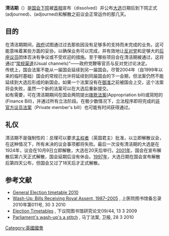 '''清洁期'''（{{lang-en|'''Wash-up period'''}}）是[[英国下议院|国会下院]]被[[英国首相|首相]]宣布{{le|解散|Dissolution of the Parliament of the United Kingdom}}（dissolved）并公布[[英国大选|大选]]日期后到下院正式{{le|延期|Adjournment}}(adjourned)、{{le|休会|Legislative session}}(adjourned)和解散之前议会正常运作的那几天。
== 目的 ==
在清洁期期间，[[英國政府|政府]]试图通过过去那些因没有足够多的支持而未完成的业务。这可能意味着某些方面的妥协，以确保业务可以完成，并有效地让[[反对党|反对党]]和足够大的[[后座议员|后座议员]]团体否决有争议或不受欢迎的措施。至于哪些项目会在清洁期被通过，这将通过“[[常规渠道|常规渠道]](Usual channels)”——政府党鞭等官员与反对党讨论决定。<br />
传统上，国会法案不能从一届国会延续到另一届国会。尽管2004年（自1999年以来的临时基础）国会的常规已允许将{{le|公共法案|Public bill}}延续到同届国会的下一会期，但法案仍然不能延续到大选后形成的新国会。如果一个法案没有在[[御准|御准]]之前被国会上交，这个法案将会失败，虽然一个新的法案可以在大选后重新提交。<br />
如有需要，可在清洁期期间在国会两院提出[[拨款法案|拨款法案]](Appropriation bill)或简短的{{le|财务法案|Finance Bill}}(Finance Bill)，并通过所有立法阶段。在极少数情况下，立法程序即将完成的[[私人條例草案|非官方议员法案]]（Private member's bill）也可能有时间获得通过。
== 礼仪 ==
清洁期不是强制性的：总理可以要求[[主权者|主权者]]（英国君主）批准，以立即解散议会，在这种情况下，所有未决的议会事项都将失败。最后一次没有清洁期的大选是在1924年，议会在10月9日立即解散，大选在20天后举行。[[2001年英國大選|2001年]]，国会在宣布解散后第六天正式解散，国会延期后没有休会。[[1997年英國大選|1997年]]，大选日期在国会宣布解散后第四天公布，但国会又过了18天后才正式解散。
== 参考文献 ==
* [http://www.parliament.uk/about/how/elections/general/election_timetable2010.cfm General Election timetable 2010] {{Wayback|url=http://www.parliament.uk/about/how/elections/general/election_timetable2010.cfm |date=20100410205228 }}
* [http://www.parliament.uk/documents/upload/LLN2010_011.pdf Wash-Up: Bills Receiving Royal Assent, 1987–2005] {{Wayback|url=http://www.parliament.uk/documents/upload/LLN2010_011.pdf |date=20100423161149 }}, 上医院图书馆备忘录2010年第011号, 30 3 2010
* [http://www.parliament.uk/commons/lib/research/rp2009/RP09-044.pdf Election Timetables] {{Wayback|url=http://www.parliament.uk/commons/lib/research/rp2009/RP09-044.pdf |date=20091229190619 }}, 下议院图书馆研究论文09/44, 13 3 2009 
* [https://www.theguardian.com/commentisfree/2010/mar/28/pre-election-parliamentary-wash-up Parliament's wash-up's a stitch] {{Wayback|url=https://www.theguardian.com/commentisfree/2010/mar/28/pre-election-parliamentary-wash-up |date=20200503190753 }}, 马丁法案, 卫报, 28 3 2010
[[Category:英國國會|Category:英國國會]]